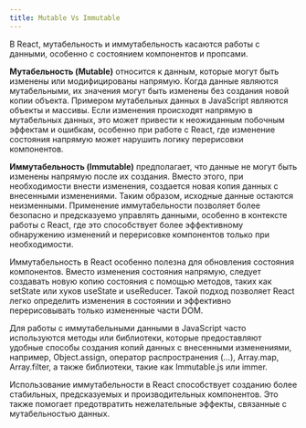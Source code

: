 ```yaml
---
title: Mutable Vs Immutable
---
```


В React, мутабельность и иммутабельность касаются работы с данными, особенно с состоянием компонентов и пропсами.

**Мутабельность (Mutable)** относится к данным, которые могут быть изменены или модифицированы напрямую. Когда данные являются мутабельными, их значения могут быть изменены без создания новой копии объекта. Примером мутабельных данных в JavaScript являются объекты и массивы. Если изменения происходят напрямую в мутабельных данных, это может привести к неожиданным побочным эффектам и ошибкам, особенно при работе с React, где изменение состояния напрямую может нарушить логику перерисовки компонентов.

**Иммутабельность (Immutable)** предполагает, что данные не могут быть изменены напрямую после их создания. Вместо этого, при необходимости внести изменения, создается новая копия данных с внесенными изменениями. Таким образом, исходные данные остаются неизменными. Применение иммутабельности позволяет более безопасно и предсказуемо управлять данными, особенно в контексте работы с React, где это способствует более эффективному обнаружению изменений и перерисовке компонентов только при необходимости.

Иммутабельность в React особенно полезна для обновления состояния компонентов. Вместо изменения состояния напрямую, следует создавать новую копию состояния с помощью методов, таких как setState или хуков useState и useReducer. Такой подход позволяет React легко определить изменения в состоянии и эффективно перерисовывать только измененные части DOM.

Для работы с иммутабельными данными в JavaScript часто используются методы или библиотеки, которые предоставляют удобные способы создания копий данных с внесенными изменениями, например, Object.assign, оператор распространения (...), Array.map, Array.filter, а также библиотеки, такие как Immutable.js или immer.

Использование иммутабельности в React способствует созданию более стабильных, предсказуемых и производительных компонентов. Это также помогает предотвратить нежелательные эффекты, связанные с мутабельностью данных.
